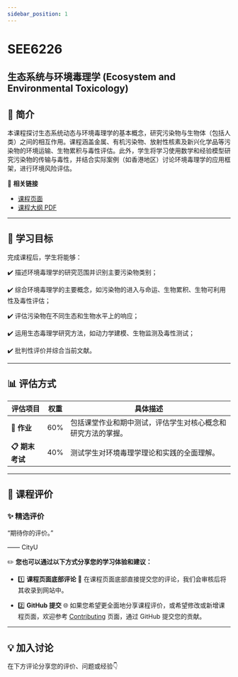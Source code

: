 ```yaml
---
sidebar_position: 1
---
```


# SEE6226
## 生态系统与环境毒理学 (Ecosystem and Environmental Toxicology)

## **📘 简介**
本课程探讨生态系统动态与环境毒理学的基本概念，研究污染物与生物体（包括人类）之间的相互作用。课程涵盖金属、有机污染物、放射性核素及新兴化学品等污染物的环境运输、生物累积与毒性评估。此外，学生将学习使用数学和经验模型研究污染物的传输与毒性，并结合实际案例（如香港地区）讨论环境毒理学的应用框架，进行环境风险评估。

🔗 **相关链接**
- [课程页面](https://www.cityu.edu.hk/catalogue/pg/202425/course/SEE6226.htm)
- [课程大纲 PDF](https://www.cityu.edu.hk/catalogue/pg/202425/course/SEE6226.pdf)

---

## **🎯 学习目标**

完成课程后，学生将能够：

✔️ 描述环境毒理学的研究范围并识别主要污染物类别；

✔️ 综合环境毒理学的主要概念，如污染物的进入与命运、生物累积、生物可利用性及毒性评估；

✔️ 评估污染物在不同生态和生物水平上的响应；

✔️ 运用生态毒理学研究方法，如动力学建模、生物监测及毒性测试；

✔️ 批判性评价并综合当前文献。

---

## **📊 评估方式**

| **评估项目**            | **权重** | **具体描述**                                                                                       |
|------------------------|---------|---------------------------------------------------------------------------------------------------|
| **📂 作业**            | 60%     | 包括课堂作业和期中测试，评估学生对核心概念和研究方法的掌握。                                               |
| **📋 期末考试**         | 40%     | 测试学生对环境毒理学理论和实践的全面理解。                                                              |

---

## **💬 课程评价**

### ✨ **精选评价**
<div className={commentStyles.commentBox}>
    <p className={commentStyles.commentText}>
        “期待你的评价。”
    </p>
    <p className={commentStyles.commentAuthor}>—— CityU</p>
</div>

✏️ **您也可以通过以下方式分享您的学习体验和建议：**

- 1️⃣ **课程页面底部评论**
💬 在课程页面底部直接提交您的评论，我们会审核后将其收录到网站中。

- 2️⃣ **GitHub 提交**
🌐 如果您希望更全面地分享课程评价，或希望修改或新增课程页面，欢迎参考 [Contributing](https://penjc.github.io/CityU/contributing) 页面，通过 GitHub 提交您的贡献。

---

## **💡 加入讨论**

在下方评论分享您的评价、问题或经验👇
<Utterances />
